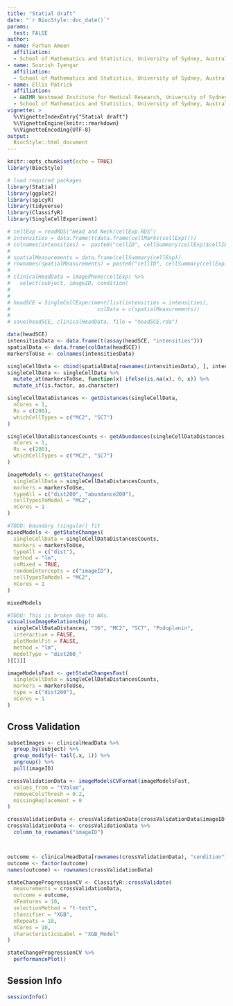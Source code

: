 ```yaml
---
title: "Statial draft"
date: "`r BiocStyle::doc_date()`"
params:
  test: FALSE
author:
- name: Farhan Ameen
  affiliation:  
  - School of Mathematics and Statistics, University of Sydney, Australia
- name: Sourish Iyengar
  affiliation:
  - School of Mathematics and Statistics, University of Sydney, Australia
- name: Ellis Patrick
  affiliation:
  - &WIMR Westmead Institute for Medical Research, University of Sydney, Australia
  - School of Mathematics and Statistics, University of Sydney, Australia
vignette: >
  %\VignetteIndexEntry{"Statial draft"}
  %\VignetteEngine{knitr::rmarkdown}
  %\VignetteEncoding{UTF-8}
output: 
  BiocStyle::html_document
---
```


```r
knitr::opts_chunk$set(echo = TRUE)
library(BiocStyle)
```




```r
# load required packages
library(Statial)
library(ggplot2)
library(spicyR)
library(tidyverse)
library(ClassifyR)
library(SingleCellExperiment)
```



```r
# cellExp = readRDS("Head and Neck/cellExp.RDS")
# intensities = data.frame(t(data.frame(cellMarks(cellExp))))
# colnames(intensities) =  paste0("cellID", cellSummary(cellExp)$cellID)
#
# spatialMeasurements = data.frame(cellSummary(cellExp))
# rownames(spatialMeasurements) = paste0("cellID", cellSummary(cellExp)$cellID)
#
# clinicalHeadData = imagePheno(cellExp) %>%
#   select(subject, imageID, condition)
#
#
# headSCE = SingleCellExperiment(list(intensities = intensities),
#                            colData = c(spatialMeasurements))
#
# save(headSCE, clinicalHeadData, file = "headSCE.rda")
```


```r
data(headSCE)
intensitiesData <- data.frame(t(assay(headSCE, "intensities")))
spatialData <- data.frame(colData(headSCE))
markersToUse <- colnames(intensitiesData)

singleCellData <- cbind(spatialData[rownames(intensitiesData), ], intensitiesData)
singleCellData <- singleCellData %>%
  mutate_at(markersToUse, function(x) ifelse(is.na(x), 0, x)) %>%
  mutate_if(is.factor, as.character)
```


```r
singleCellDataDistances <- getDistances(singleCellData,
  nCores = 1,
  Rs = c(200),
  whichCellTypes = c("MC2", "SC7")
)
```


```r
singleCellDataDistancesCounts <- getAbundances(singleCellDataDistances,
  nCores = 1,
  Rs = c(200),
  whichCellTypes = c("MC2", "SC7")
)
```


```r
imageModels <- getStateChanges(
  singleCellData = singleCellDataDistancesCounts,
  markers = markersToUse,
  typeAll = c("dist200", "abundance200"),
  cellTypesToModel = "MC2",
  nCores = 1
)
```


```r
#TODO: boundary (singular) fit
mixedModels <- getStateChanges(
  singleCellData = singleCellDataDistancesCounts,
  markers = markersToUse,
  typeAll = c("dist"),
  method = "lm",
  isMixed = TRUE,
  randomIntercepts = c("imageID"),
  cellTypesToModel = "MC2",
  nCores = 1
)

mixedModels
```


```r
#TODO: This is broken due to NAs.
visualiseImageRelationship(
  singleCellDataDistances, "36", "MC2", "SC7", "Podoplanin",
  interactive = FALSE,
  plotModelFit = FALSE,
  method = "lm",
  modelType = "dist200_"
)[[1]]
```

```r
imageModelsFast <- getStateChangesFast(
  singleCellData = singleCellDataDistancesCounts,
  markers = markersToUse,
  type = c("dist200"),
  nCores = 1
)
```


## Cross Validation
```r
subsetImages <- clinicalHeadData %>%
  group_by(subject) %>%
  group_modify(~ tail(.x, 1)) %>%
  ungroup() %>%
  pull(imageID)

crossValidationData <- imageModelsCVFormat(imageModelsFast,
  values_from = "tValue",
  removeColsThresh = 0.2,
  missingReplacement = 0
)

crossValidationData <- crossValidationData[crossValidationData$imageID %in% subsetImages, ]
crossValidationData <- crossValidationData %>%
  column_to_rownames("imageID")



outcome <- clinicalHeadData[rownames(crossValidationData), "condition"]
outcome <- factor(outcome)
names(outcome) <- rownames(crossValidationData)

stateChangeProgressionCV <- ClassifyR::crossValidate(
  measurements = crossValidationData,
  outcome = outcome,
  nFeatures = 10,
  selectionMethod = "t-test",
  classifier = "XGB",
  nRepeats = 10,
  nCores = 10,
  characteristicsLabel = "XGB_Model"
)

stateChangeProgressionCV %>%
  performancePlot()
```




## Session Info
```r
sessionInfo()
```

